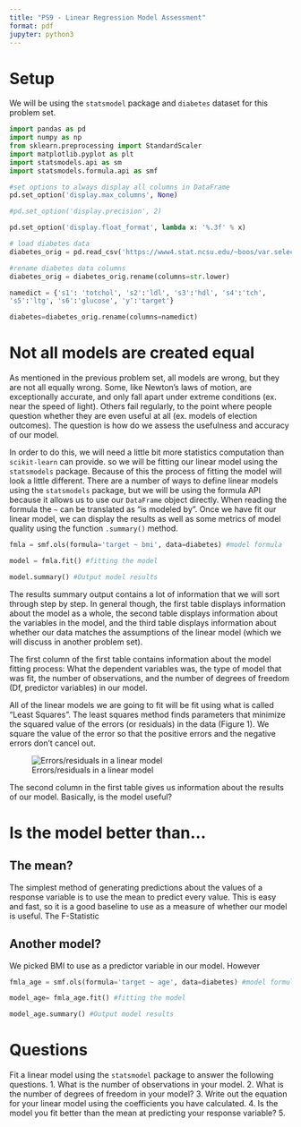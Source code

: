 ```yaml
---
title: "PS9 - Linear Regression Model Assessment"
format: pdf
jupyter: python3
---
```


# Setup

We will be using the `statsmodel` package and `diabetes` dataset for this problem set.

```python
import pandas as pd
import numpy as np
from sklearn.preprocessing import StandardScaler
import matplotlib.pyplot as plt
import statsmodels.api as sm
import statsmodels.formula.api as smf

#set options to always display all columns in DataFrame
pd.set_option('display.max_columns', None)

#pd.set_option('display.precision', 2)

pd.set_option('display.float_format', lambda x: '%.3f' % x)

# load diabetes data
diabetes_orig = pd.read_csv('https://www4.stat.ncsu.edu/~boos/var.select/diabetes.tab.txt', sep='\t')

#rename diabetes data columns
diabetes_orig = diabetes_orig.rename(columns=str.lower)

namedict = {'s1': 'totchol', 's2':'ldl', 's3':'hdl', 's4':'tch', 
's5':'ltg', 's6':'glucose', 'y':'target'}

diabetes=diabetes_orig.rename(columns=namedict)

```

# Not all models are created equal

As mentioned in the previous problem set, all models are wrong, but they are not all equally wrong. Some, like Newton's laws of motion, are exceptionally accurate, and only fall apart under extreme conditions (ex. near the speed of light). Others fail regularly, to the point where people question whether they are even useful at all (ex. models of election outcomes). The question is how do we assess the usefulness and accuracy of our model.

In order to do this, we will need a little bit more statistics computation than `scikit-learn` can provide. so we will be fitting our linear model using the `statsmodels` package. Because of this the process of fitting the model will look a little different. There are a number of ways to define linear models using the `statsmodels` package, but we will be using the formula API because it allows us to use our `DataFrame` object directly. When reading the formula the `~` can be translated as "is modeled by". Once we have fit our linear model, we can display the results as well as some metrics of model quality using the function `.summary()` method.

```python

fmla = smf.ols(formula='target ~ bmi', data=diabetes) #model formula

model = fmla.fit() #fitting the model

model.summary() #Output model results

```

The results summary output contains a lot of information that we will sort through step by step. In general though, the first table displays information about the model as a whole, the second table displays information about the variables in the model, and the third table displays information about whether our data matches the assumptions of the linear model (which we will discuss in another problem set). 

The first column of the first table contains information about the model fitting process: What the dependent variables was, the type of model that was fit, the number of observations, and the number of degrees of freedom (Df, predictor variables) in our model. 

All of the linear models we are going to fit will be fit using what is called "Least Squares". The least squares method finds parameters that minimize the squared value of the errors (or residuals) in the data (Figure 1). We square the value of the error so that the positive errors and the negative errors don't cancel out.

![Errors/residuals in a linear model](data/plots/Residuals.png)

The second column in the first table gives us information about the results of our model. Basically, is the model useful?

# Is the model better than...

## The mean?
The simplest method of generating predictions about the values of a response variable is to use the mean to predict every value. This is easy and fast, so it is a good baseline to use as a measure of whether our model is useful. The F-Statistic 

## Another model?
We picked BMI to use as a predictor variable in our model. However 

```python

fmla_age = smf.ols(formula='target ~ age', data=diabetes) #model formula

model_age= fmla_age.fit() #fitting the model

model_age.summary() #Output model results

```


# Questions
Fit a linear model using the `statsmodel` package to answer the following questions.
1. What is the number of observations in your model. 
2. What is the number of degrees of freedom in your model?
3. Write out the equation for your linear model using the coefficients you have calculated.
4. Is the model you fit better than the mean at predicting your response variable?
5.  